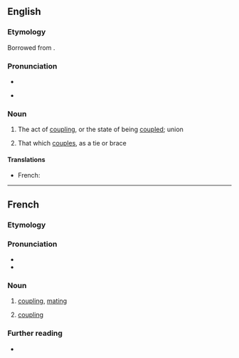 ==English==

===Etymology===
Borrowed from {{bor|en|fr|accouplement}}.

===Pronunciation===
* {{IPA|en|/əˈkʌpəlmənt/}}
* {{a|US}} {{audio|en|en-us-accouplement.ogg}}

===Noun===
{{en-noun|~}}

# {{lb|en|rare}} The act of [[coupling]], or the state of being [[coupled]]; union
#: {{rfquotek|en|Caxton}}
# {{lb|en|rare}} That which [[couples]], as a tie or brace

====Translations====
{{trans-top|act of coupling; state of being coupled}}
* French: {{t+|fr|accouplement|m}}
{{trans-mid}}
{{trans-bottom}}

{{trans-top|that which couples, as a tie or brace}}
{{trans-mid}}
{{trans-bottom}}

----

==French==

===Etymology===
{{af|fr|accoupler|-ment}}

===Pronunciation===
* {{fr-IPA}}
* {{audio|fr|Fr-accouplement.ogg|Audio}}

===Noun===
{{fr-noun|m}}

# [[coupling]], [[mating]]
# {{lb|fr|mechanics}} [[coupling]]

===Further reading===
* {{R:TLFi}}